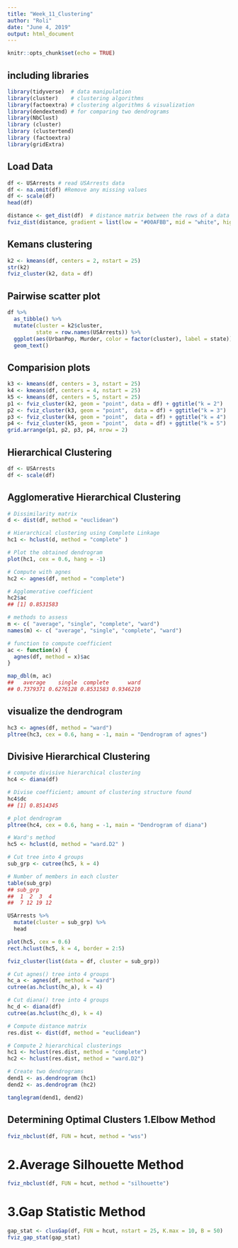 ```yaml
---
title: "Week_11_Clustering"
author: "Roli"
date: "June 4, 2019"
output: html_document
---
```


```r
knitr::opts_chunk$set(echo = TRUE)
```

## including libraries
```r
library(tidyverse)  # data manipulation
library(cluster)    # clustering algorithms
library(factoextra) # clustering algorithms & visualization
library(dendextend) # for comparing two dendrograms
library(NbClust)
library (cluster)
library (clustertend)
library (factoextra)
library(gridExtra)
```

## Load Data
```r
df <- USArrests # read USArrests data 
df <- na.omit(df) #Remove any missing values
df <- scale(df)
head(df)
```


```r
distance <- get_dist(df)  # distance matrix between the rows of a data matrix
fviz_dist(distance, gradient = list(low = "#00AFBB", mid = "white", high = "#FC4E07")) # It performs principle component analysis and Visualization of distance matrix
```

## Kemans clustering
```r
k2 <- kmeans(df, centers = 2, nstart = 25)
str(k2) 
fviz_cluster(k2, data = df)
```

## Pairwise scatter plot

```r
df %>%
  as_tibble() %>%
  mutate(cluster = k2$cluster,
         state = row.names(USArrests)) %>%
  ggplot(aes(UrbanPop, Murder, color = factor(cluster), label = state)) +
  geom_text()
```

## Comparision plots


```r
k3 <- kmeans(df, centers = 3, nstart = 25)
k4 <- kmeans(df, centers = 4, nstart = 25)
k5 <- kmeans(df, centers = 5, nstart = 25)
p1 <- fviz_cluster(k2, geom = "point", data = df) + ggtitle("k = 2")
p2 <- fviz_cluster(k3, geom = "point",  data = df) + ggtitle("k = 3")
p3 <- fviz_cluster(k4, geom = "point",  data = df) + ggtitle("k = 4")
p4 <- fviz_cluster(k5, geom = "point",  data = df) + ggtitle("k = 5")
grid.arrange(p1, p2, p3, p4, nrow = 2)
```

## Hierarchical Clustering
```r
df <- USArrests
df <- scale(df)
```

## Agglomerative Hierarchical Clustering
```r
# Dissimilarity matrix
d <- dist(df, method = "euclidean")

# Hierarchical clustering using Complete Linkage
hc1 <- hclust(d, method = "complete" )

# Plot the obtained dendrogram
plot(hc1, cex = 0.6, hang = -1)

# Compute with agnes
hc2 <- agnes(df, method = "complete")

# Agglomerative coefficient
hc2$ac
## [1] 0.8531583

# methods to assess
m <- c( "average", "single", "complete", "ward")
names(m) <- c( "average", "single", "complete", "ward")

# function to compute coefficient
ac <- function(x) {
  agnes(df, method = x)$ac
}

map_dbl(m, ac)
##   average    single  complete      ward 
## 0.7379371 0.6276128 0.8531583 0.9346210
```

## visualize the dendrogram 
```r
hc3 <- agnes(df, method = "ward")
pltree(hc3, cex = 0.6, hang = -1, main = "Dendrogram of agnes") 
```

## Divisive Hierarchical Clustering
```r
# compute divisive hierarchical clustering
hc4 <- diana(df)

# Divise coefficient; amount of clustering structure found
hc4$dc
## [1] 0.8514345

# plot dendrogram
pltree(hc4, cex = 0.6, hang = -1, main = "Dendrogram of diana")

# Ward's method
hc5 <- hclust(d, method = "ward.D2" )

# Cut tree into 4 groups
sub_grp <- cutree(hc5, k = 4)

# Number of members in each cluster
table(sub_grp)
## sub_grp
##  1  2  3  4 
##  7 12 19 12

USArrests %>%
  mutate(cluster = sub_grp) %>%
  head

plot(hc5, cex = 0.6)
rect.hclust(hc5, k = 4, border = 2:5)

fviz_cluster(list(data = df, cluster = sub_grp))

# Cut agnes() tree into 4 groups
hc_a <- agnes(df, method = "ward")
cutree(as.hclust(hc_a), k = 4)

# Cut diana() tree into 4 groups
hc_d <- diana(df)
cutree(as.hclust(hc_d), k = 4)

# Compute distance matrix
res.dist <- dist(df, method = "euclidean")

# Compute 2 hierarchical clusterings
hc1 <- hclust(res.dist, method = "complete")
hc2 <- hclust(res.dist, method = "ward.D2")

# Create two dendrograms
dend1 <- as.dendrogram (hc1)
dend2 <- as.dendrogram (hc2)

tanglegram(dend1, dend2)
```

## Determining Optimal Clusters 1.Elbow Method
```r
fviz_nbclust(df, FUN = hcut, method = "wss")
```

# 2.Average Silhouette Method
```r
fviz_nbclust(df, FUN = hcut, method = "silhouette")
```

# 3.Gap Statistic Method
```r
gap_stat <- clusGap(df, FUN = hcut, nstart = 25, K.max = 10, B = 50)
fviz_gap_stat(gap_stat)
```
